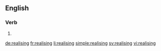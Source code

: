 ==English==

===Verb===
{{head|en}}

# {{present participle of|realise}}

[[de:realising]]
[[fr:realising]]
[[li:realising]]
[[simple:realising]]
[[sv:realising]]
[[vi:realising]]